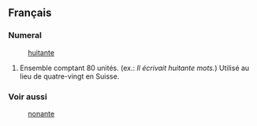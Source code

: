 ==Français==
===Numeral===
:[[huitante]]
#Ensemble comptant 80 unités. (ex.: ''Il écrivait huitante mots.'') Utilisé au lieu de quatre-vingt en Suisse.
===Voir aussi===
:[[nonante]]